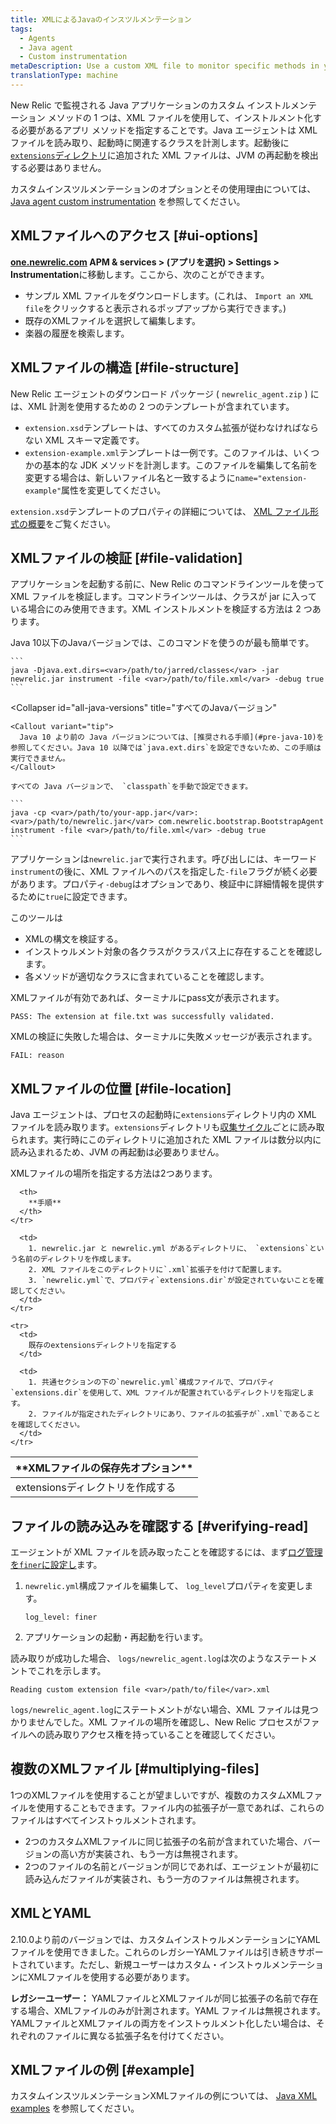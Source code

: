 ```yaml
---
title: XMLによるJavaのインスツルメンテーション
tags:
  - Agents
  - Java agent
  - Custom instrumentation
metaDescription: Use a custom XML file to monitor specific methods in your Java app without modifying code in New Relic.
translationType: machine
---
```


New Relic で監視される Java アプリケーションのカスタム インストルメンテーション メソッドの 1 つは、XML ファイルを使用して、インストルメント化する必要があるアプリ メソッドを指定することです。Java エージェントは XML ファイルを読み取り、起動時に関連するクラスを計測します。起動後に[`extensions`ディレクトリ](#file-location)に追加された XML ファイルは、JVM の再起動を検出する必要はありません。

カスタムインスツルメンテーションのオプションとその使用理由については、 [Java agent custom instrumentation](/docs/agents/java-agent/custom-instrumentation/java-custom-instrumentation) を参照してください。

## XMLファイルへのアクセス [#ui-options]

**[one.newrelic.com](https://one.newrelic.com/all-capabilities) APM & services > (アプリを選択) > Settings > Instrumentation**に移動します。ここから、次のことができます。

* サンプル XML ファイルをダウンロードします。(これは、 `Import an XML file`をクリックすると表示されるポップアップから実行できます。)
* 既存のXMLファイルを選択して編集します。
* 楽器の履歴を検索します。

## XMLファイルの構造 [#file-structure]

New Relic エージェントのダウンロード パッケージ ( `newrelic_agent.zip` ) には、XML 計測を使用するための 2 つのテンプレートが含まれています。

* `extension.xsd`テンプレートは、すべてのカスタム拡張が従わなければならない XML スキーマ定義です。
* `extension-example.xml`テンプレートは一例です。このファイルは、いくつかの基本的な JDK メソッドを計測します。このファイルを編集して名前を変更する場合は、新しいファイル名と一致するように`name="extension-example"`属性を変更してください。

`extension.xsd`テンプレートのプロパティの詳細については、 [XML ファイル形式の概要](/docs/agents/java-agent/custom-instrumentation/java-custom-instrumentation-xml-examples#file-format)をご覧ください。

## XMLファイルの検証 [#file-validation]

アプリケーションを起動する前に、New Relic のコマンドラインツールを使って XML ファイルを検証します。コマンドラインツールは、クラスが jar に入っている場合にのみ使用できます。XML インストルメントを検証する方法は 2 つあります。

<CollapserGroup>
  <Collapser
    id="pre-java-10"
    title="Java 10未満のJavaバージョン"
  >
    Java 10以下のJavaバージョンでは、このコマンドを使うのが最も簡単です。

    ```
    java -Djava.ext.dirs=<var>/path/to/jarred/classes</var> -jar newrelic.jar instrument -file <var>/path/to/file.xml</var> -debug true
    ```
  </Collapser>

  <Collapser
    id="all-java-versions"
    title="すべてのJavaバージョン"
  >
    <Callout variant="tip">
      Java 10 より前の Java バージョンについては、[推奨される手順](#pre-java-10)を参照してください。Java 10 以降では`java.ext.dirs`を設定できないため、この手順は実行できません。
    </Callout>

    すべての Java バージョンで、 `classpath`を手動で設定できます。

    ```
    java -cp <var>/path/to/your-app.jar</var>:<var>/path/to/newrelic.jar</var> com.newrelic.bootstrap.BootstrapAgent instrument -file <var>/path/to/file.xml</var> -debug true
    ```
  </Collapser>
</CollapserGroup>

アプリケーションは`newrelic.jar`で実行されます。呼び出しには、キーワード`instrument`の後に、XML ファイルへのパスを指定した`-file`フラグが続く必要があります。プロパティ`-debug`はオプションであり、検証中に詳細情報を提供するために`true`に設定できます。

このツールは

* XMLの構文を検証する。
* インストゥルメント対象の各クラスがクラスパス上に存在することを確認します。
* 各メソッドが適切なクラスに含まれていることを確認します。

XMLファイルが有効であれば、ターミナルにpass文が表示されます。

```
PASS: The extension at file.txt was successfully validated.
```

XMLの検証に失敗した場合は、ターミナルに失敗メッセージが表示されます。

```
FAIL: reason
```

## XMLファイルの位置 [#file-location]

Java エージェントは、プロセスの起動時に`extensions`ディレクトリ内の XML ファイルを読み取ります。`extensions`ディレクトリも[収集サイクル](/docs/accounts-partnerships/education/getting-started-new-relic/glossary#harvest-cycle)ごとに読み取られます。実行時にこのディレクトリに追加された XML ファイルは数分以内に読み込まれるため、JVM の再起動は必要ありません。

XMLファイルの場所を指定する方法は2つあります。

<table>
  <thead>
    <tr>
      <th width={200}>
        **XMLファイルの保存先オプション**
      </th>

      <th>
        **手順**
      </th>
    </tr>
  </thead>

  <tbody>
    <tr>
      <td>
        extensionsディレクトリを作成する
      </td>

      <td>
        1. newrelic.jar と newrelic.yml があるディレクトリに、 `extensions`という名前のディレクトリを作成します。
        2. XML ファイルをこのディレクトリに`.xml`拡張子を付けて配置します。
        3. `newrelic.yml`で、プロパティ`extensions.dir`が設定されていないことを確認してください。
      </td>
    </tr>

    <tr>
      <td>
        既存のextensionsディレクトリを指定する
      </td>

      <td>
        1. 共通セクションの下の`newrelic.yml`構成ファイルで、プロパティ`extensions.dir`を使用して、XML ファイルが配置されているディレクトリを指定します。
        2. ファイルが指定されたディレクトリにあり、ファイルの拡張子が`.xml`であることを確認してください。
      </td>
    </tr>
  </tbody>
</table>

## ファイルの読み込みを確認する [#verifying-read]

エージェントが XML ファイルを読み取ったことを確認するには、まず[ログ管理を`finer`に設定し](/docs/java/java-kb-101)ます。

1. `newrelic.yml`構成ファイルを編集して、 `log_level`プロパティを変更します。

   ```
   log_level: finer
   ```

2. アプリケーションの起動・再起動を行います。

読み取りが成功した場合、 `logs/newrelic_agent.log`は次のようなステートメントでこれを示します。

```
Reading custom extension file <var>/path/to/file</var>.xml
```

`logs/newrelic_agent.log`にステートメントがない場合、XML ファイルは見つかりませんでした。XML ファイルの場所を確認し、New Relic プロセスがファイルへの読み取りアクセス権を持っていることを確認してください。

## 複数のXMLファイル [#multiplying-files]

1つのXMLファイルを使用することが望ましいですが、複数のカスタムXMLファイルを使用することもできます。ファイル内の拡張子が一意であれば、これらのファイルはすべてインストゥルメントされます。

* 2つのカスタムXMLファイルに同じ拡張子の名前が含まれていた場合、バージョンの高い方が実装され、もう一方は無視されます。
* 2つのファイルの名前とバージョンが同じであれば、エージェントが最初に読み込んだファイルが実装され、もう一方のファイルは無視されます。

## XMLとYAML

2.10.0より前のバージョンでは、カスタムインストゥルメンテーションにYAMLファイルを使用できました。これらのレガシーYAMLファイルは引き続きサポートされています。ただし、新規ユーザーはカスタム・インストゥルメンテーションにXMLファイルを使用する必要があります。

**レガシーユーザー：** YAMLファイルとXMLファイルが同じ拡張子の名前で存在する場合、XMLファイルのみが計測されます。YAML ファイルは無視されます。YAMLファイルとXMLファイルの両方をインストゥルメント化したい場合は、それぞれのファイルに異なる拡張子名を付けてください。

## XMLファイルの例 [#example]

カスタムインスツルメンテーションXMLファイルの例については、 [Java XML examples](/docs/java/custom-xml-examples) を参照してください。
